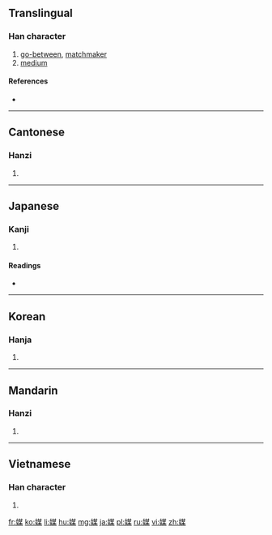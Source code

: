 ==Translingual==

===Han character===
{{Han char|rn=38|rad=女|as=09|sn=12|four=4449<sub>4</sub>|canj=女廿一木 (VTMD)|ids=⿰[[女]][[某]]}}

# [[go-between]], [[matchmaker]]
# [[medium]]

====References====
* {{Han ref|kx=0266.370|dkj=06498|dj=0533.380|hdz=21063.130|uh=5A92|ud=23186|bh=B443|bd=46147}}

----

==Cantonese==

===Hanzi===
{{yue-hanzi|jyut=[[mui4]]|y=mui4}}

# {{defn|lang=yue|sort=女09}}

----

==Japanese==

===Kanji===
{{ja-kanji|grade=c|rs=女09}}

# {{defn|lang=ja|sort=女09}}

====Readings====
* {{ja-readings|on=[[ばい]] (bai), [[まい]] (mai), [[ぼう]] (bō)|kun=[[なこうど]] (nakōdo)}}

----

==Korean==

===Hanja===
{{ko-hanja|hangeul=매|rv=mae|mr=mae}}

# {{defn|lang=ko|sort=女09}}

----

==Mandarin==

===Hanzi===
{{cmn-hanzi|pin=[[méi]] ([[mei2]])|wg=mei<sup>2</sup>}}

# {{defn|lang=cmn|sort=女09}}

----

==Vietnamese==

===Han character===
{{vi-hantu|[[môi]], [[mối]], [[mồi]], [[mụ]], [[mai]]|rs=女09}}

# {{defn|lang=vi|sort=女09}}

[[fr:媒]]
[[ko:媒]]
[[li:媒]]
[[hu:媒]]
[[mg:媒]]
[[ja:媒]]
[[pl:媒]]
[[ru:媒]]
[[vi:媒]]
[[zh:媒]]